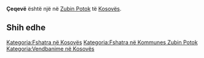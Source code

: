 {{Fshat në 
 | Emri                = Çeqevë
 | EmriAlt                = 
 | NAME_SHORT_FORM=      
 | NAME_GENERIC=      
 | NAME_SORT_NAME_RO=      CEQEVE
 | FULL_NAME_RO = Çeqevë
 | FULL_NAME_ND_RO=Ceqeve
 | SORT_NAME_RG=CEQEVE
 | FULL_NAME_RG=Çeqevë
 | FULL_NAME_ND_RG=Ceqeve
 | SRP_NAME_SHORT_FORM=      
 | SRP_NAME_GENERIC=      
 | SRP_NAME_SORT_NAME_RO=      
 | SRP_FULL_NAME_RO = 
 | SRP_FULL_NAME_ND_RO=
 | SRP_SORT_NAME_RG=
 | SRP_FULL_NAME_RG=
 | SRP_FULL_NAME_ND_RG=
 | Emri (Rasa dhanore) = 
 | Figura              = 
 | Shteti              = Kosovo
 | Komuna              = Zubin Potok
 | Kodi postar         = 
 | Sipërfaqja          = 

 | Popullsia           = 

 | Regj. i popullsisë  = 
 | Dend. e popullsisë  = 
 | Faqja zyrtare       = 
 <!--- Koordinatat ----> 
 | Gjerësia            = 42.918889
 | Gjatësia            = 20.606667
 | Lartësia            = 
}}
'''Çeqevë''' është një [[]] në [[Zubin Potok]] të [[Kosovës]].

<!-- == Gjeografia == -->
<!-- == Historia == -->
<!-- == Demografia == -->
== Shih edhe ==
{{Komuna Zubin Potok}}
{{Kosovo-Administrata-Cung}}

[[Kategoria:Fshatra në Kosovës]]
[[Kategoria:Fshatra në Kommunes Zubin Potok]]
[[Kategoria:Vendbanime në Kosovës]]